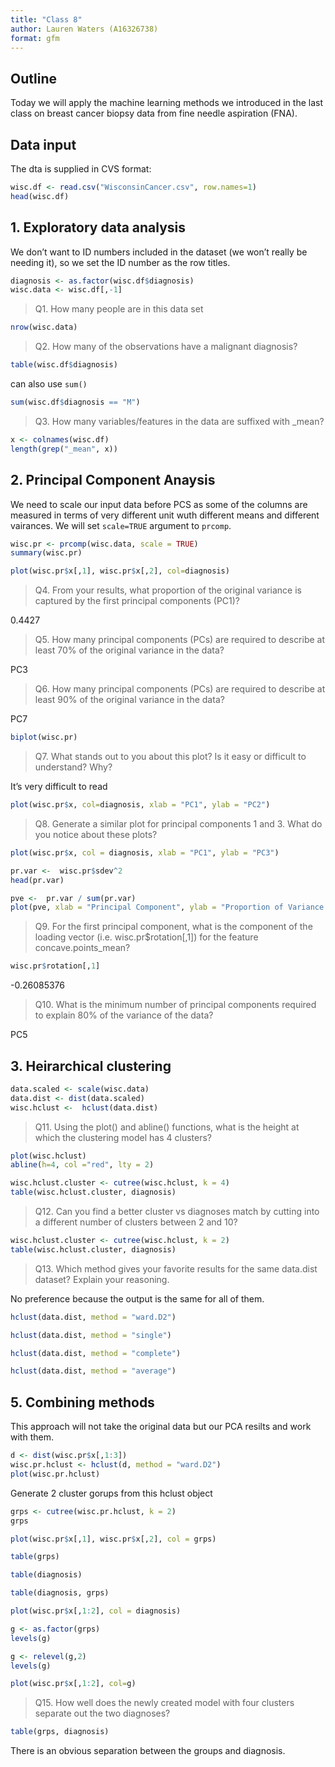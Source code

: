 ```yaml
---
title: "Class 8"
author: Lauren Waters (A16326738)
format: gfm
---
```


## Outline 
Today we will apply the machine learning methods we introduced in the last class on breast cancer biopsy data from fine needle aspiration (FNA).

## Data input 
The dta is supplied in CVS format:

```r
wisc.df <- read.csv("WisconsinCancer.csv", row.names=1)
head(wisc.df)
```

## 1. Exploratory data analysis 

We don't want to ID numbers included in the dataset (we won't really be needing it), so we set the ID number as the row titles. 

```r
diagnosis <- as.factor(wisc.df$diagnosis)
wisc.data <- wisc.df[,-1]
```

>Q1. How many people are in this data set 

```r
nrow(wisc.data)
```

>Q2. How many of the observations have a malignant diagnosis? 

```r
table(wisc.df$diagnosis)
```

can also use `sum()` 

```r
sum(wisc.df$diagnosis == "M")
```

>Q3. How many variables/features in the data are suffixed with _mean?

```r
x <- colnames(wisc.df)
length(grep("_mean", x))
```

## 2. Principal Component Anaysis 

We need to scale our input data before PCS as some of the columns are measured in terms of very different unit wuth different means and different vairances. We will set `scale=TRUE` argument to `prcomp`.

```r
wisc.pr <- prcomp(wisc.data, scale = TRUE)
summary(wisc.pr)
```

```r
plot(wisc.pr$x[,1], wisc.pr$x[,2], col=diagnosis)
```

>Q4. From your results, what proportion of the original variance is captured by the first principal components (PC1)?

0.4427

>Q5. How many principal components (PCs) are required to describe at least 70% of the original variance in the data?

PC3

>Q6. How many principal components (PCs) are required to describe at least 90% of the original variance in the data?

PC7

```r
biplot(wisc.pr)
```

>Q7. What stands out to you about this plot? Is it easy or difficult to understand? Why? 

It's very difficult to read 

```r
plot(wisc.pr$x, col=diagnosis, xlab = "PC1", ylab = "PC2")
```

>Q8. Generate a similar plot for principal components 1 and 3. What do you notice about these plots?

```r
plot(wisc.pr$x, col = diagnosis, xlab = "PC1", ylab = "PC3")
```

```r
pr.var <-  wisc.pr$sdev^2
head(pr.var)
```

```r
pve <-  pr.var / sum(pr.var)
plot(pve, xlab = "Principal Component", ylab = "Proportion of Variance Explained", ylim = c(0, 1), type = "o")
```

>Q9. For the first principal component, what is the component of the loading vector (i.e. wisc.pr$rotation[,1]) for the feature concave.points_mean?

```r
wisc.pr$rotation[,1]
```
 
 -0.26085376 

>Q10. What is the minimum number of principal components required to explain 80% of the variance of the data?

PC5

## 3. Heirarchical clustering

```r
data.scaled <- scale(wisc.data)
data.dist <- dist(data.scaled)
wisc.hclust <-  hclust(data.dist)
```

>Q11. Using the plot() and abline() functions, what is the height at which the clustering model has 4 clusters?

```r
plot(wisc.hclust)
abline(h=4, col ="red", lty = 2)
```

```r
wisc.hclust.cluster <- cutree(wisc.hclust, k = 4)
table(wisc.hclust.cluster, diagnosis)
```

>Q12. Can you find a better cluster vs diagnoses match by cutting into a different number of clusters between 2 and 10?

```r
wisc.hclust.cluster <- cutree(wisc.hclust, k = 2)
table(wisc.hclust.cluster, diagnosis)
```

>Q13. Which method gives your favorite results for the same data.dist dataset? Explain your reasoning.

No preference because the output is the same for all of them.

```r
hclust(data.dist, method = "ward.D2")
```

```r
hclust(data.dist, method = "single")
```

```r
hclust(data.dist, method = "complete")
```

```r
hclust(data.dist, method = "average")
```

## 5. Combining methods 

This approach will not take the original data but our PCA resilts and work with them. 

```r
d <- dist(wisc.pr$x[,1:3])
wisc.pr.hclust <- hclust(d, method = "ward.D2")
plot(wisc.pr.hclust)
```

Generate 2 cluster gorups from this hclust object 

```r
grps <- cutree(wisc.pr.hclust, k = 2)
grps
```

```r
plot(wisc.pr$x[,1], wisc.pr$x[,2], col = grps)
```

```r
table(grps)
```

```r
table(diagnosis)
```

```r
table(diagnosis, grps)
```

```r
plot(wisc.pr$x[,1:2], col = diagnosis)
```

```r
g <- as.factor(grps)
levels(g)
```

```r
g <- relevel(g,2)
levels(g)
```

```r
plot(wisc.pr$x[,1:2], col=g)
```

>Q15. How well does the newly created model with four clusters separate out the two diagnoses?

```r
table(grps, diagnosis)
```

There is an obvious separation between the groups and diagnosis.
